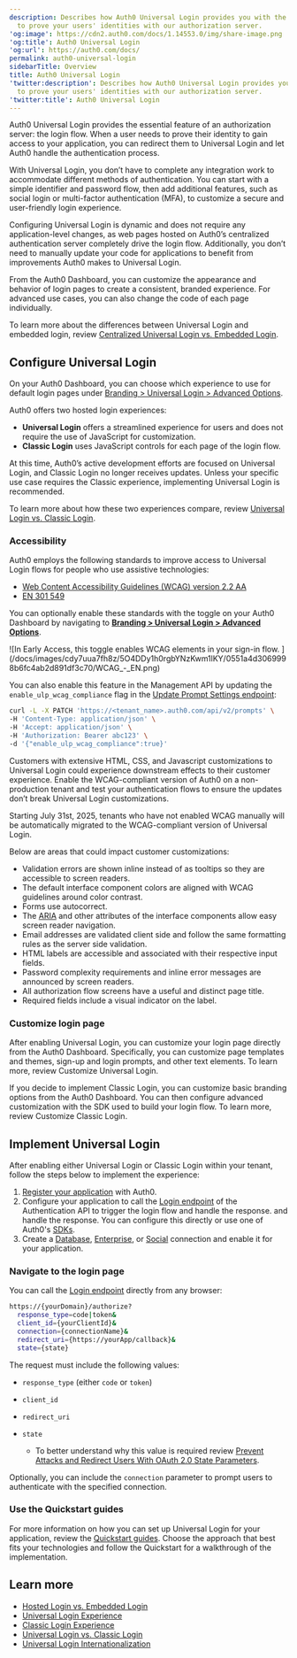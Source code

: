 ```yaml
---
description: Describes how Auth0 Universal Login provides you with the means
  to prove your users' identities with our authorization server.
'og:image': https://cdn2.auth0.com/docs/1.14553.0/img/share-image.png
'og:title': Auth0 Universal Login
'og:url': https://auth0.com/docs/
permalink: auth0-universal-login
sidebarTitle: Overview
title: Auth0 Universal Login
'twitter:description': Describes how Auth0 Universal Login provides you with the means
  to prove your users' identities with our authorization server.
'twitter:title': Auth0 Universal Login
---
```

Auth0 <Tooltip tip="Universal Login: Your application redirects to Universal Login, hosted on Auth0's Authorization Server, to verify a user's identity." cta="View Glossary" href="/docs/glossary?term=Universal+Login">Universal Login</Tooltip> provides the essential feature of an <Tooltip tip="Universal Login: Your application redirects to Universal Login, hosted on Auth0's Authorization Server, to verify a user's identity." cta="View Glossary" href="/docs/glossary?term=authorization+server">authorization server</Tooltip>: the login flow. When a user needs to prove their identity to gain access to your application, you can redirect them to Universal Login and let Auth0 handle the authentication process.

With Universal Login, you don’t have to complete any integration work to accommodate different methods of authentication. You can start with a simple identifier and password flow, then add additional features, such as social login or <Tooltip tip="Multi-factor authentication (MFA): User authentication process that uses a factor in addition to username and password such as a code via SMS." cta="View Glossary" href="/docs/glossary?term=multi-factor+authentication">multi-factor authentication</Tooltip> (MFA), to customize a secure and user-friendly login experience.

Configuring Universal Login is dynamic and does not require any application-level changes, as web pages hosted on Auth0’s centralized <Tooltip tip="Authentication Server: Server that confirms or denies a user’s identity." cta="View Glossary" href="/docs/glossary?term=authentication+server">authentication server</Tooltip> completely drive the login flow. Additionally, you don’t need to manually update your code for applications to benefit from improvements Auth0 makes to Universal Login.

From the <Tooltip tip="Auth0 Dashboard: Auth0's main product to configure your services." cta="View Glossary" href="/docs/glossary?term=Auth0+Dashboard">Auth0 Dashboard</Tooltip>, you can customize the appearance and behavior of login pages to create a consistent, branded experience. For advanced use cases, you can also change the code of each page individually.

To learn more about the differences between Universal Login and embedded login, review [Centralized Universal Login vs. Embedded Login](/docs/authenticate/login/universal-vs-embedded-login).

## Configure Universal Login

On your Auth0 Dashboard, you can choose which experience to use for default login pages under [Branding > Universal Login > Advanced Options](https://manage.auth0.com/#/universal-login/customizations-new).

Auth0 offers two hosted login experiences:

* **Universal Login** offers a streamlined experience for users and does not require the use of JavaScript for customization.
* **Classic Login** uses JavaScript controls for each page of the login flow.

At this time, Auth0’s active development efforts are focused on Universal Login, and Classic Login no longer receives updates. Unless your specific use case requires the Classic experience, implementing Universal Login is recommended.

To learn more about how these two experiences compare, review [Universal Login vs. Classic Login](/docs/authenticate/login/auth0-universal-login/universal-login-vs-classic-login).

### Accessibility

Auth0 employs the following standards to improve access to Universal Login flows for people who use assistive technologies:

* [Web Content Accessibility Guidelines (WCAG) version 2.2 AA](https://www.w3.org/WAI/standards-guidelines/wcag/)
* [EN 301 549](https://www.etsi.org/human-factors-accessibility/en-301-549-v3-the-harmonized-european-standard-for-ict-accessibility)

You can optionally enable these standards with the toggle on your Auth0 Dashboard by navigating to [**Branding > Universal Login > Advanced Options**](https://manage.auth0.com/#/universal-login/customizations-new).

<Frame>![In Early Access, this toggle enables WCAG elements in your sign-in flow. ](/docs/images/cdy7uua7fh8z/5O4DDy1h0rgbYNzKwm1lKY/0551a4d3069998b6fc4ab2d891df3c70/WCAG_-_EN.png)</Frame>

You can also enable this feature in the <Tooltip tip="Management API: A product to allow customers to perform administrative tasks." cta="View Glossary" href="/docs/glossary?term=Management+API">Management API</Tooltip> by updating the `enable_ulp_wcag_compliance` flag in the [Update Prompt Settings endpoint](https://auth0.com/docs/api/management/v2/prompts/patch-prompts):

```bash cURL lines
curl -L -X PATCH 'https://<tenant_name>.auth0.com/api/v2/prompts' \
-H 'Content-Type: application/json' \
-H 'Accept: application/json' \
-H 'Authorization: Bearer abc123' \
-d '{"enable_ulp_wcag_compliance":true}'
```






Customers with extensive HTML, CSS, and Javascript customizations to Universal Login could experience downstream effects to their customer experience. Enable the WCAG-compliant version of Auth0 on a non-production tenant and test your authentication flows to ensure the updates don’t break Universal Login customizations.

<Callout icon="file-lines" color="#0EA5E9" iconType="regular">

Starting July 31st, 2025, tenants who have not enabled WCAG manually will be automatically migrated to the WCAG-compliant version of Universal Login.

</Callout>

Below are areas that could impact customer customizations:

* Validation errors are shown inline instead of as tooltips so they are accessible to screen readers.
* The default interface component colors are aligned with WCAG guidelines around color contrast.
* Forms use autocorrect.
* The [ARIA](https://www.w3.org/WAI/standards-guidelines/aria/) and other attributes of the interface components allow easy screen reader navigation.
* Email addresses are validated client side and follow the same formatting rules as the server side validation.
* HTML labels are accessible and associated with their respective input fields.
* Password complexity requirements and inline error messages are announced by screen readers.
* All <Tooltip tip="Authorization Flow: Authorization grant (or workflow) specified in the OAuth 2.0 framework." cta="View Glossary" href="/docs/glossary?term=authorization+flow">authorization flow</Tooltip> screens have a useful and distinct page title.
* Required fields include a visual indicator on the label.

### Customize login page

After enabling Universal Login, you can customize your login page directly from the Auth0 Dashboard. Specifically, you can customize page templates and themes, sign-up and login prompts, and other text elements. To learn more, review Customize Universal Login.

If you decide to implement Classic Login, you can customize basic branding options from the Auth0 Dashboard. You can then configure advanced customization with the SDK used to build your login flow. To learn more, review Customize Classic Login.

## Implement Universal Login

After enabling either Universal Login or Classic Login within your tenant, follow the steps below to implement the experience:

1. [Register your application](/docs/get-started/auth0-overview/create-applications) with Auth0.
2. Configure your application to call the [Login endpoint](https://auth0.com/docs/api/authentication#login) of the Authentication API to trigger the login flow and handle the response. and handle the response. You can configure this directly or use one of Auth0's [SDKs](/docs/libraries).
3. Create a [Database](/docs/get-started/applications/set-up-database-connections), [Enterprise](/docs/authenticate/enterprise-connections), or [Social](/docs/authenticate/identity-providers/social-identity-providers) connection and enable it for your application.

### Navigate to the login page

You can call the [Login endpoint](https://auth0.com/docs/api/authentication#login) directly from any browser:

```bash cURL lines
https://{yourDomain}/authorize?
  response_type=code|token&
  client_id={yourClientId}&
  connection={connectionName}&
  redirect_uri={https://yourApp/callback}&
  state={state}
```






The request must include the following values:

* `response_type` (either `code` or `token`)
* `client_id`
* `redirect_uri`
* `state`

  + To better understand why this value is required review [Prevent Attacks and Redirect Users With OAuth 2.0 State Parameters](/docs/secure/attack-protection/state-parameters).

Optionally, you can include the `connection` parameter to prompt users to authenticate with the specified connection.

### Use the Quickstart guides

For more information on how you can set up Universal Login for your application, review the [Quickstart guides](/docs/quickstarts). Choose the approach that best fits your technologies and follow the Quickstart for a walkthrough of the implementation.

## Learn more

* [Hosted Login vs. Embedded Login](/docs/authenticate/login/universal-vs-embedded-login)
* [Universal Login Experience](/docs/authenticate/login/auth0-universal-login/universal-login-vs-classic-login/universal-experience)
* [Classic Login Experience](/docs/authenticate/login/auth0-universal-login/universal-login-vs-classic-login/classic-experience)
* [Universal Login vs. Classic Login](/docs/authenticate/login/auth0-universal-login/universal-login-vs-classic-login)
* [Universal Login Internationalization](/docs/customize/internationalization-and-localization/universal-login-internationalization)